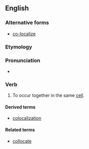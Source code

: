 ==English==
===Alternative forms===
*[[co-localize]]
===Etymology===

{{suffix|colocal|ize}}
===Pronunciation===
*{{IPA|kɔˈloʊkəlaɪz}}

===Verb===
{{en-verb|colocaliz|ing}}

# {{biochemistry}} To occur together in the same [[cell]].

====Derived terms====
*[[colocalization]]
====Related terms====
*[[collocate]]